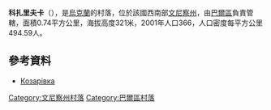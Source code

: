 {{coord|49|3|36|N|27|30|4|E|scale:30000|display=title}}

'''科扎里夫卡'''（{{lang-uk|Козарівка}}），是[[烏克蘭|烏克蘭]]的村落，位於該國西南部[[文尼察州|文尼察州]]，由[[巴爾區|巴爾區]]負責管轄，面積0.74平方公里，海拔高度321米，2001年人口366，人口密度每平方公里494.59人。

==參考資料==
*[http://w1.c1.rada.gov.ua/pls/z7503/A005?rdat1=01.04.2014&rf7571=1415 Козарівка]

[[Category:文尼察州村落|Category:文尼察州村落]]
[[Category:巴爾區村落|Category:巴爾區村落]]


{{Vinnytsia-geo-stub}}